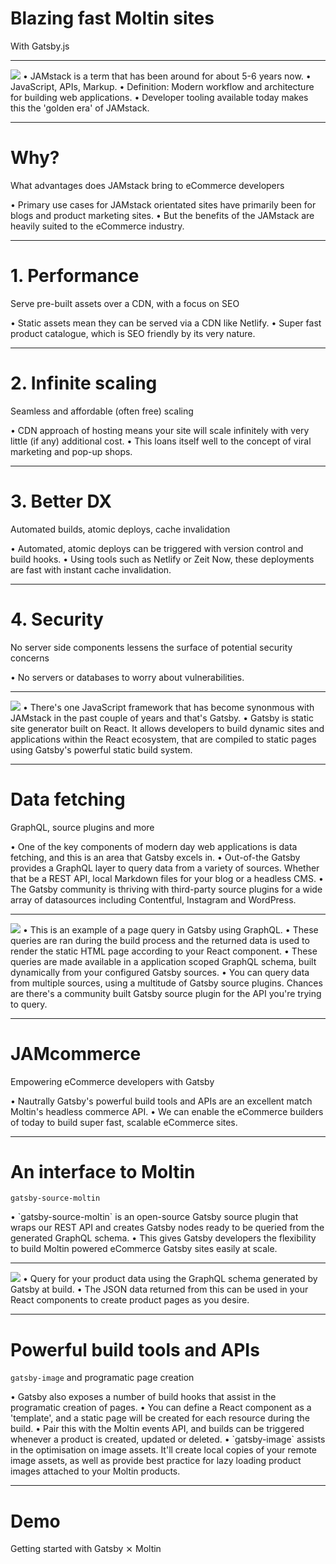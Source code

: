 



# Blazing fast Moltin sites

With Gatsby.js

---


<img src="images/jamstack.png" />

<Notes>
  • JAMstack is a term that has been around for about 5-6 years now. •
  JavaScript, APIs, Markup. • Definition: Modern workflow and architecture for
  building web applications. • Developer tooling available today makes this the
  'golden era' of JAMstack.
</Notes>

---


# Why?

What advantages does JAMstack bring to eCommerce developers

<Notes>
  • Primary use cases for JAMstack orientated sites have primarily been for
  blogs and product marketing sites. • But the benefits of the JAMstack are
  heavily suited to the eCommerce industry.
</Notes>

---


# 1. Performance

Serve pre-built assets over a CDN, with a focus on SEO

<Notes>
  • Static assets mean they can be served via a CDN like Netlify. • Super fast
  product catalogue, which is SEO friendly by its very nature.
</Notes>

---


# 2. Infinite scaling

Seamless and affordable (often free) scaling

<Notes>
  • CDN approach of hosting means your site will scale infinitely with very
  little (if any) additional cost. • This loans itself well to the concept of
  viral marketing and pop-up shops.
</Notes>

---


# 3. Better DX

Automated builds, atomic deploys, cache invalidation

<Notes>
  • Automated, atomic deploys can be triggered with version control and build
  hooks. • Using tools such as Netlify or Zeit Now, these deployments are fast
  with instant cache invalidation.
</Notes>

---


# 4. Security

No server side components lessens the surface of potential security concerns

<Notes>• No servers or databases to worry about vulnerabilities.</Notes>

---


<img src="images/gatsby.png" />

<Notes>
  • There's one JavaScript framework that has become synonmous with JAMstack in
  the past couple of years and that's Gatsby. • Gatsby is static site generator
  built on React. It allows developers to build dynamic sites and applications
  within the React ecosystem, that are compiled to static pages using Gatsby's
  powerful static build system.
</Notes>

---


# Data fetching

GraphQL, source plugins and more

<Notes>
  • One of the key components of modern day web applications is data fetching,
  and this is an area that Gatsby excels in. • Out-of-the Gatsby provides a
  GraphQL layer to query data from a variety of sources. Whether that be a REST
  API, local Markdown files for your blog or a headless CMS. • The Gatsby
  community is thriving with third-party source plugins for a wide array of
  datasources including Contentful, Instagram and WordPress.
</Notes>

---


<img src="images/query.png" />

<Notes>
  • This is an example of a page query in Gatsby using GraphQL. • These queries
  are ran during the build process and the returned data is used to render the
  static HTML page according to your React component. • These queries are made
  available in a application scoped GraphQL schema, built dynamically from your
  configured Gatsby sources. • You can query data from multiple sources, using a
  multitude of Gatsby source plugins. Chances are there's a community built
  Gatsby source plugin for the API you're trying to query.
</Notes>

---


# JAMcommerce

Empowering eCommerce developers with Gatsby

<Notes>
  • Nautrally Gatsby's powerful build tools and APIs are an excellent match
  Moltin's headless commerce API. • We can enable the eCommerce builders of
  today to build super fast, scalable eCommerce sites.
</Notes>

---


# An interface to Moltin

`gatsby-source-moltin`

<Notes>
  • `gatsby-source-moltin` is an open-source Gatsby source plugin that wraps our
  REST API and creates Gatsby nodes ready to be queried from the generated
  GraphQL schema. • This gives Gatsby developers the flexibility to build Moltin
  powered eCommerce Gatsby sites easily at scale.
</Notes>

---


<img src="images/moltin.png" />

<Notes>
  • Query for your product data using the GraphQL schema generated by Gatsby at
  build. • The JSON data returned from this can be used in your React components
  to create product pages as you desire.
</Notes>

---


# Powerful build tools and APIs

`gatsby-image` and programatic page creation

<Notes>
  • Gatsby also exposes a number of build hooks that assist in the programatic
  creation of pages. • You can define a React component as a 'template', and a
  static page will be created for each resource during the build. • Pair this
  with the Moltin events API, and builds can be triggered whenever a product is
  created, updated or deleted. • `gatsby-image` assists in the optimisation on
  image assets. It'll create local copies of your remote image assets, as well
  as provide best practice for lazy loading product images attached to your
  Moltin products.
</Notes>

---


# Demo

Getting started with Gatsby ⨯ Moltin
